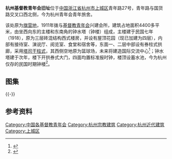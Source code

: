 {{coord|30|15|5.8|N|120|9|49.1|E|display=title}}
{{文物保护单位
| 级别 = 省级
| 省区市 = 浙江省
| 名称 = 基督教青年会会所旧址
| 图片 = 
| 编号 = 4-111
| 分类 = 近现代重要史迹及代表性建筑
| 时代 = 1918-1919年
| 所在 = [[杭州市|杭州市]][[上城区|上城区]]
| 登录 = 1997年8月
}}
'''杭州基督教青年会旧址'''位于[[中国|中国]][[浙江省|浙江省]][[杭州市|杭州市]][[上城区|上城区]]青年路27号，青年路与国货路交叉口西北侧，今为杭州青年会青年旅舍。

该处原为[[杭州驻防城|旗营地]]，1911年拨与[[基督教青年会|基督教青年会]]兴建会所，建筑占地面积4400多平米，由坐西向东的主楼和东南角的钟水塔（钟楼）组成，主楼建于民国七年（1918），原为三层砖混结构西式楼房，并设有屋顶花园（现已加建为四层），内部有接待室、演说厅、阅览室、食堂和宿舍等，东面一、二层中部设有券柱式拱廊，采用[[塔司干柱式|塔司干柱式]]，其西侧空地原为篮球场，未来将建造国际交流中心<ref>{{cite web|url=http://govinfo.nlc.gov.cn/zjsfz/xxgk/zjswwj_13260/201112/t20111215_1224266.html?classid=464|title=《关于杭州基督教青年会国际交流中心建设的复函》|accessdate=2013-12-24|work=|publisher=中国政府公开信息整合服务平台|deadurl=yes|archiveurl=https://web.archive.org/web/20131225095901/http://govinfo.nlc.gov.cn/zjsfz/xxgk/zjswwj_13260/201112/t20111215_1224266.html?classid=464|archivedate=2013-12-25}}</ref>；钟水塔建于次年，楼下开拱券式大门，四面均置标准报时钟，楼顶设蓄水池，今为杭州仅存的民国时期钟楼<ref>{{cite web|url=http://www.zjol.com.cn/05culture/system/2005/07/15/006240035.shtml|title=《基督教青年会会所旧址》|accessdate=2013-12-24|work=|publisher=浙江在线|archive-date=2016-03-04|archive-url=https://web.archive.org/web/20160304102726/http://www.zjol.com.cn/05culture/system/2005/07/15/006240035.shtml|dead-url=no}}</ref>。
== 图集 ==
{{multiple image
| align  = left
| width = 300
| image1 = Site of Young Men's Christian Association in Hangzhou 19 2021-04.jpg
| caption1 = 主楼
| image2 = Site of Young Men's Christian Association in Hangzhou 16 2021-04.jpg
| caption2 = 钟水塔（钟楼）
}}
{{-}}
==参考资料==
{{reflist}}
{{DEFAULTSORT:H}}
{{commons|Category:Site of Young Men's Christian Association in Hangzhou}}
{{杭州市境内的浙江省文物保护单位}}
[[Category:中国各基督教青年会|Category:中国各基督教青年会]]
[[Category:杭州宗教建筑|Category:杭州宗教建筑]]
[[Category:杭州近代建筑|Category:杭州近代建筑]]
[[Category:上城区|Category:上城区]]